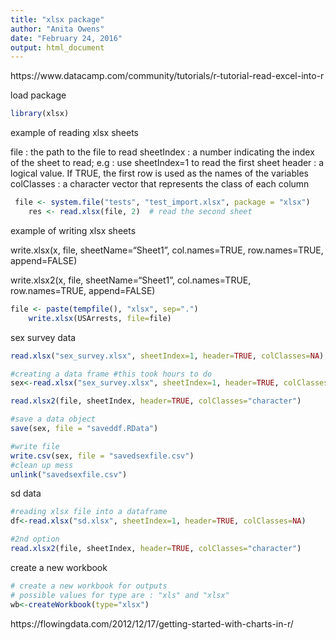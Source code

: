 ```yaml
---
title: "xlsx package"
author: "Anita Owens"
date: "February 24, 2016"
output: html_document
---
```

https://www.datacamp.com/community/tutorials/r-tutorial-read-excel-into-r

load package
```r
library(xlsx)

```
example of reading xlsx sheets

file : the path to the file to read
sheetIndex : a number indicating the index of the sheet to read; e.g : use sheetIndex=1 to read the first sheet
header : a logical value. If TRUE, the first row is used as the names of the variables
colClasses : a character vector that represents the class of each column
```r
 file <- system.file("tests", "test_import.xlsx", package = "xlsx")
    res <- read.xlsx(file, 2)  # read the second sheet
```
example of writing xlsx sheets

write.xlsx(x, file, sheetName="Sheet1", 
  col.names=TRUE, row.names=TRUE, append=FALSE)

write.xlsx2(x, file, sheetName="Sheet1",
  col.names=TRUE, row.names=TRUE, append=FALSE)
```r
file <- paste(tempfile(), "xlsx", sep=".")
    write.xlsx(USArrests, file=file)
```
sex survey data
```r
read.xlsx("sex_survey.xlsx", sheetIndex=1, header=TRUE, colClasses=NA)

#creating a data frame #this took hours to do
sex<-read.xlsx("sex_survey.xlsx", sheetIndex=1, header=TRUE, colClasses=NA)

read.xlsx2(file, sheetIndex, header=TRUE, colClasses="character")

#save a data object
save(sex, file = "saveddf.RData")

#write file
write.csv(sex, file = "savedsexfile.csv")
#clean up mess
unlink("savedsexfile.csv")
```
sd data
```r
#reading xlsx file into a dataframe
df<-read.xlsx("sd.xlsx", sheetIndex=1, header=TRUE, colClasses=NA)

#2nd option
read.xlsx2(file, sheetIndex, header=TRUE, colClasses="character")
```
create a new workbook
```r
# create a new workbook for outputs
# possible values for type are : "xls" and "xlsx"
wb<-createWorkbook(type="xlsx")
```
https://flowingdata.com/2012/12/17/getting-started-with-charts-in-r/
